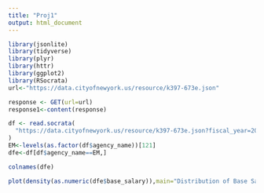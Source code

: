 ---
title: "Proj1"
output: html_document
---

```{r}
library(jsonlite)
library(tidyverse)
library(plyr)
library(httr)
library(ggplot2)
library(RSocrata)
url<-"https://data.cityofnewyork.us/resource/k397-673e.json"

response <- GET(url=url)
response1<-content(response)

```

```{r}
df <- read.socrata(
  "https://data.cityofnewyork.us/resource/k397-673e.json?fiscal_year=2019"
)
EM<-levels(as.factor(df$agency_name))[121]
dfe<-df[df$agency_name==EM,]

colnames(dfe)

plot(density(as.numeric(dfe$base_salary)),main="Distribution of Base Salary in NYC Emergency Management")
```


